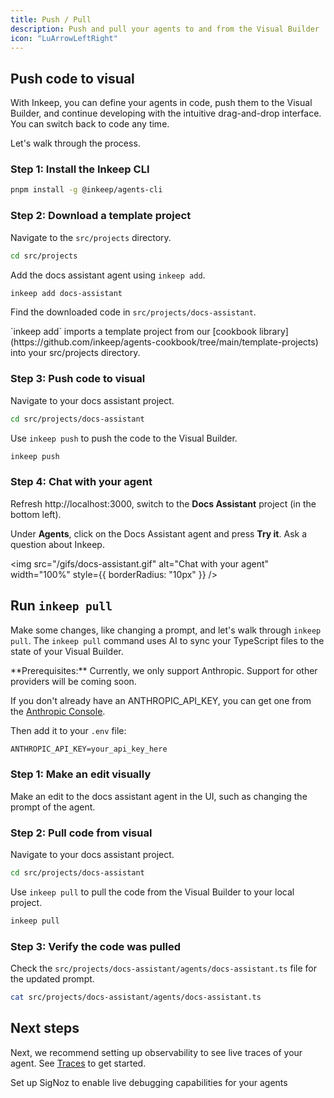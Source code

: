 ```yaml
---
title: Push / Pull
description: Push and pull your agents to and from the Visual Builder
icon: "LuArrowLeftRight"    
---
```


## Push code to visual

With Inkeep, you can define your agents in code, push them to the Visual Builder, and continue developing with the intuitive drag-and-drop interface. You can switch back to code any time.

Let's walk through the process.

### Step 1: Install the Inkeep CLI

```bash
pnpm install -g @inkeep/agents-cli
```

### Step 2: Download a template project

Navigate to the `src/projects` directory.

```bash
cd src/projects
```

Add the docs assistant agent using `inkeep add`. 

```bash
inkeep add docs-assistant
```

Find the downloaded code in `src/projects/docs-assistant`.

<Note> 
`inkeep add` imports a template project from our [cookbook library](https://github.com/inkeep/agents-cookbook/tree/main/template-projects) into your src/projects directory.
</Note>

### Step 3: Push code to visual

Navigate to your docs assistant project.

```bash
cd src/projects/docs-assistant
```

Use `inkeep push` to push the code to the Visual Builder.

```bash
inkeep push
```

### Step 4: Chat with your agent

Refresh http://localhost:3000, switch to the **Docs Assistant** project (in the bottom left).

Under **Agents**, click on the Docs Assistant agent and press **Try it**. Ask a question about Inkeep.

<img src="/gifs/docs-assistant.gif" alt="Chat with your agent" width="100%" style={{ borderRadius: "10px" }} />

## Run `inkeep pull`

Make some changes, like changing a prompt, and let's walk through `inkeep pull`. The `inkeep pull` command uses AI to sync your TypeScript files to the state of your Visual Builder.

<Note>
**Prerequisites:** Currently, we only support Anthropic. Support for other providers will be coming soon.

If you don't already have an ANTHROPIC_API_KEY, you can get one from the [Anthropic Console](https://console.anthropic.com/).

Then add it to your `.env` file:
```txt .env
ANTHROPIC_API_KEY=your_api_key_here
```

</Note>

### Step 1: Make an edit visually

Make an edit to the docs assistant agent in the UI, such as changing the prompt of the agent.

### Step 2: Pull code from visual

Navigate to your docs assistant project.

```bash
cd src/projects/docs-assistant
```

Use `inkeep pull` to pull the code from the Visual Builder to your local project.

```bash
inkeep pull
```

### Step 3: Verify the code was pulled

Check the `src/projects/docs-assistant/agents/docs-assistant.ts` file for the updated prompt.

```bash
cat src/projects/docs-assistant/agents/docs-assistant.ts
```

## Next steps

Next, we recommend setting up observability to see live traces of your agent. See [Traces](/get-started/traces) to get started.

<Cards>
  <Card title="Traces" icon="LuActivity" href="/get-started/traces">
    Set up SigNoz to enable live debugging capabilities for your agents
  </Card>
</Cards>